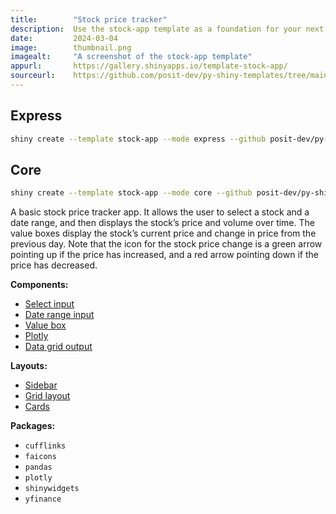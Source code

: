 ```yaml
---
title:        "Stock price tracker"
description:  Use the stock-app template as a foundation for your next Shiny app.
date:         2024-03-04
image:        thumbnail.png
imagealt:     "A screenshot of the stock-app template"
appurl:       https://gallery.shinyapps.io/template-stock-app/
sourceurl:    https://github.com/posit-dev/py-shiny-templates/tree/main/stock-app
---
```


::: {.panel-tabset .shiny-mode-tabset  group="shiny-app-mode"}
## Express
``` bash
shiny create --template stock-app --mode express --github posit-dev/py-shiny-templates
```
## Core
``` bash
shiny create --template stock-app --mode core --github posit-dev/py-shiny-templates
```
:::


A basic stock price tracker app.
It allows the user to select a stock and a date range, and then displays the stock's price and volume over time.
The value boxes display the stock's current price and change in price from the previous day.
Note that the icon for the stock price change is a green arrow pointing up if the price has increased, and a red arrow pointing down if the price has decreased.


:::: {.grid .tags}
::: {.g-col-6 .g-col-sm-4}

**Components:**

* [Select input](/components/inputs/selectize-single/index.qmd)
* [Date range input](/components/inputs/date-range-selector/index.qmd)
* [Value box](/components/outputs/value-box/index.qmd)
* [Plotly](/components/outputs/plot-plotly/index.qmd)
* [Data grid output](/components/outputs/data-grid/index.qmd)

:::
::: {.g-col-6 .g-col-sm-4}

**Layouts:**

* [Sidebar](/layouts/sidebars/index.qmd)
* [Grid layout](/layouts/arrange/index.qmd)
* [Cards](/layouts/panels-cards/index.qmd#content-divided-by-cards)

:::
::: {.g-col-6 .g-col-sm-4}

**Packages:**

* `cufflinks`
* `faicons`
* `pandas`
* `plotly`
* `shinywidgets`
* `yfinance`

:::
::::

